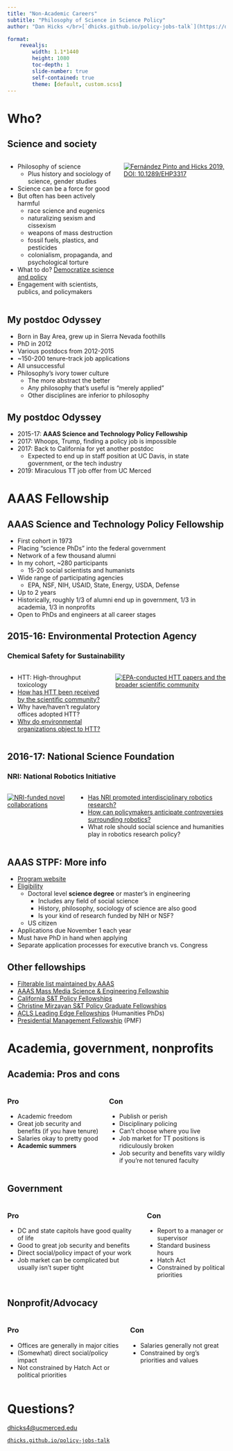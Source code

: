 ```yaml
---
title: "Non-Academic Careers"
subtitle: "Philosophy of Science in Science Policy"
author: "Dan Hicks </br>[`dhicks.github.io/policy-jobs-talk`](https://dhicks.github.io/policy-jobs-talk)"

format: 
    revealjs:
        width: 1.1*1440
        height: 1080
        toc-depth: 1
        slide-number: true
        self-contained: true
        theme: [default, custom.scss]
---
```



# Who? 

## Science and society

:::: {.columns}
::: {.column .smallish}
- Philosophy of science
    - Plus history and sociology of science, 
    gender studies
- Science can be a force for good
- But often has been actively harmful
    - race science and eugenics
    - naturalizing sexism and cissexism
    - weapons of mass destruction
    - fossil fuels, plastics, and pesticides
    - colonialism, propaganda, and psychological torture
- What to do? [Democratize science and policy](https://ehp.niehs.nih.gov/doi/full/10.1289/EHP3317)
- Engagement with scientists, publics, and policymakers

:::
::: {.column}

[![Fernández Pinto and Hicks 2019, DOI: 10.1289/EHP3317](fig1.png)](https://ehp.niehs.nih.gov/doi/full/10.1289/EHP3317)

:::
::::



## My postdoc Odyssey

- Born in Bay Area, grew up in Sierra Nevada foothills
- PhD in 2012
- Various postdocs from 2012-2015
- ~150-200 tenure-track job applications
- All unsuccessful
- Philosophy's ivory tower culture
    - The more abstract the better
    - Any philosophy that's useful is "merely applied"
    - Other disciplines are inferior to philosophy

## My postdoc Odyssey

- 2015-17: **AAAS Science and Technology Policy Fellowship**
- 2017: Whoops, Trump, finding a policy job is impossible
- 2017: Back to California for yet another postdoc
    - Expected to end up in staff position at UC Davis, 
      in state government, or the tech industry
- 2019: Miraculous TT job offer from UC Merced



# AAAS Fellowship

## AAAS Science and Technology Policy Fellowship

::: {.smallish}
- First cohort in 1973
- Placing "science PhDs" into the federal government
- Network of a few thousand alumni
- In my cohort, ~280 participants
    - 15-20 social scientists and humanists
- Wide range of participating agencies
    - EPA, NSF, NIH, USAID, State, Energy, USDA, Defense
- Up to 2 years
- Historically, roughly 1/3 of alumni end up in government, 1/3 in academia, 1/3 in nonprofits
- Open to PhDs and engineers at all career stages
:::

## 2015-16: Environmental Protection Agency

### Chemical Safety for Sustainability ###

:::: {.columns}
::: {.column}
- HTT: High-throughput toxicology
- [How has HTT been received by the scientific community?](http://journals.plos.org/plosone/article?id=10.1371/journal.pone.0168597) 
- Why have/haven't regulatory offices adopted HTT? 
- [Why do environmental organizations object to HTT?](http://www.journals.uchicago.edu/doi/abs/10.1086/694771) 

:::
::: {.column}

[![EPA-conducted HTT papers and the broader scientific community](citenet0_partition.png)](http://journals.plos.org/plosone/article?id=10.1371/journal.pone.0168597)
:::
::::


## 2016-17: National Science Foundation

### NRI: National Robotics Initiative ###

:::: {.columns}
::: {.column}

[![NRI-funded novel collaborations](3-novel_pairs.png)](https://ieeexplore.ieee.org/document/8762223) 

:::
::: {.column}

- [Has NRI promoted interdisciplinary robotics research?](https://ieeexplore.ieee.org/document/8762223) 
- [How can policymakers anticipate controversies surrounding robotics?](http://ieeexplore.ieee.org/document/8307143/)
- What role should social science and humanities play in robotics research policy?

:::
::::

## AAAS STPF: More info

- [Program website](http://www.stpf-aaas.org/)
- [Eligibility](https://www.aaas.org/programs/science-technology-policy-fellowships/become-fellow-application)
    - Doctoral level **science degree** or master's in engineering
        - Includes any field of social science
        - History, philosophy, sociology of science are also good
        - Is your kind of research funded by NIH or NSF? 
    - US citizen
- Applications due November 1 each year
- Must have PhD in hand when applying
- Separate application processes for executive branch vs. Congress

## Other fellowships

- [Filterable list maintained by AAAS](https://www.aaas.org/resources/science-policy-resources)
- [AAAS Mass Media Science & Engineering Fellowship](https://www.aaas.org/programs/mass-media-fellowship)
- [California S&T Policy Fellowships](https://ccst.us/ccst-science-fellows-program/)
- [Christine Mirzayan S&T Policy Graduate Fellowships](https://www.nationalacademies.org/our-work/the-christine-mirzayan-science--technology-policy-graduate-fellowship-program)
- [ACLS Leading Edge Fellowships](https://www.acls.org/programs/leading-edge/) (Humanities PhDs)
- [Presidential Management Fellowship](https://www.pmf.gov/) (PMF)


# Academia, government, nonprofits


## Academia: Pros and cons ##

:::: {.columns}
::: {.column}

### Pro

- Academic freedom
- Great job security and benefits (if you have tenure)
- Salaries okay to pretty good
- **Academic summers**

:::
::: {.column}

### Con

- Publish or perish
- Disciplinary policing
- Can't choose where you live
- Job market for TT positions is ridiculously broken
- Job security and benefits vary wildly if you're not tenured faculty
:::
::::


## Government

:::: {.columns}
::: {.column}

### Pro

- DC and state capitols have good quality of life
- Good to great job security and benefits
- Direct social/policy impact of your work
- Job market can be complicated but usually isn't super tight

:::
::: {.column}

### Con

- Report to a manager or supervisor
- Standard business hours
- Hatch Act
- Constrained by political priorities
:::
::::


## Nonprofit/Advocacy
:::: {.columns}
::: {.column}

### Pro

- Offices are generally in major cities
- (Somewhat) direct social/policy impact
- Not constrained by Hatch Act or political priorities

:::
::: {.column}

### Con

- Salaries generally not great
- Constrained by org's priorities and values

:::
::::


# Questions?

<dhicks4@ucmerced.edu>

[`dhicks.github.io/policy-jobs-talk`](https://dhicks.github.io/policy-jobs-talk)
